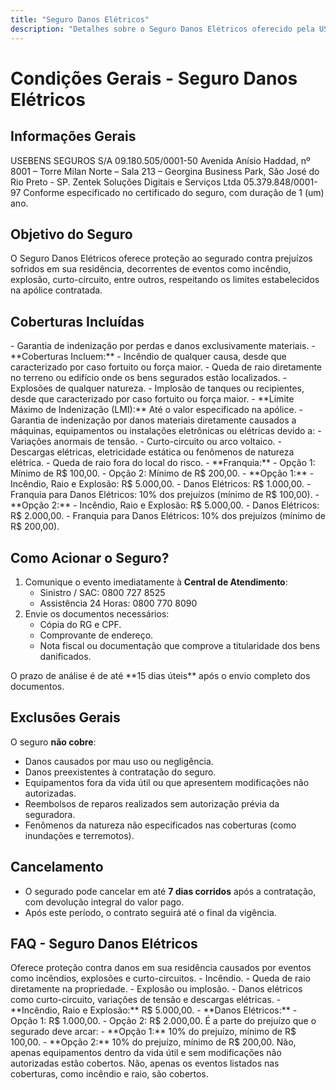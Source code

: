 ```yaml
---
title: "Seguro Danos Elétricos"
description: "Detalhes sobre o Seguro Danos Elétricos oferecido pela USEBENS Seguros S/A e representado pela Zentek."
---
```


# Condições Gerais - Seguro Danos Elétricos

## Informações Gerais

<AccordionGroup>
  <Accordion title="Seguradora">
    USEBENS SEGUROS S/A
  </Accordion>
  <Accordion title="CNPJ Seguradora">
    09.180.505/0001-50
  </Accordion>
  <Accordion title="Endereço">
    Avenida Anísio Haddad, nº 8001 – Torre Milan Norte – Sala 213 – Georgina Business Park, São José do Rio Preto - SP.
  </Accordion>
  <Accordion title="Responsável">
    Zentek Soluções Digitais e Serviços Ltda
  </Accordion>
  <Accordion title="CNPJ Representante">
    05.379.848/0001-97
  </Accordion>
  <Accordion title="Vigência">
    Conforme especificado no certificado do seguro, com duração de 1 (um) ano.
  </Accordion>
</AccordionGroup>

## Objetivo do Seguro

O Seguro Danos Elétricos oferece proteção ao segurado contra prejuízos sofridos em sua residência, decorrentes de eventos como incêndio, explosão, curto-circuito, entre outros, respeitando os limites estabelecidos na apólice contratada.

## Coberturas Incluídas

<AccordionGroup>
  <Accordion title="3.1 Incêndio, Queda de Raio, Explosão e Implosão">
    - Garantia de indenização por perdas e danos exclusivamente materiais.  
    - **Coberturas Incluem:**  
      - Incêndio de qualquer causa, desde que caracterizado por caso fortuito ou força maior.  
      - Queda de raio diretamente no terreno ou edifício onde os bens segurados estão localizados.  
      - Explosões de qualquer natureza.  
      - Implosão de tanques ou recipientes, desde que caracterizado por caso fortuito ou força maior.  
    - **Limite Máximo de Indenização (LMI):** Até o valor especificado na apólice.
  </Accordion>
  <Accordion title="3.2 Danos Elétricos - Curto-Circuito">
    - Garantia de indenização por danos materiais diretamente causados a máquinas, equipamentos ou instalações eletrônicas ou elétricas devido a:  
      - Variações anormais de tensão.  
      - Curto-circuito ou arco voltaico.  
      - Descargas elétricas, eletricidade estática ou fenômenos de natureza elétrica.  
      - Queda de raio fora do local do risco.  
    - **Franquia:**  
      - Opção 1: Mínimo de R$ 100,00.  
      - Opção 2: Mínimo de R$ 200,00.
  </Accordion>
  <Accordion title="3.3 Opções de Contratação">
    - **Opção 1:**  
      - Incêndio, Raio e Explosão: R$ 5.000,00.  
      - Danos Elétricos: R$ 1.000,00.  
      - Franquia para Danos Elétricos: 10% dos prejuízos (mínimo de R$ 100,00).  
    - **Opção 2:**  
      - Incêndio, Raio e Explosão: R$ 5.000,00.  
      - Danos Elétricos: R$ 2.000,00.  
      - Franquia para Danos Elétricos: 10% dos prejuízos (mínimo de R$ 200,00).
  </Accordion>
</AccordionGroup>

## Como Acionar o Seguro?

1. Comunique o evento imediatamente à **Central de Atendimento**:  
   - Sinistro / SAC: 0800 727 8525  
   - Assistência 24 Horas: 0800 770 8090  
2. Envie os documentos necessários:  
   - Cópia do RG e CPF.  
   - Comprovante de endereço.  
   - Nota fiscal ou documentação que comprove a titularidade dos bens danificados.  

<CalloutBox type="info">
O prazo de análise é de até **15 dias úteis** após o envio completo dos documentos.
</CalloutBox>

## Exclusões Gerais

O seguro **não cobre**:  
- Danos causados por mau uso ou negligência.  
- Danos preexistentes à contratação do seguro.  
- Equipamentos fora da vida útil ou que apresentem modificações não autorizadas.  
- Reembolsos de reparos realizados sem autorização prévia da seguradora.  
- Fenômenos da natureza não especificados nas coberturas (como inundações e terremotos).

## Cancelamento

- O segurado pode cancelar em até **7 dias corridos** após a contratação, com devolução integral do valor pago.  
- Após este período, o contrato seguirá até o final da vigência.

## FAQ - Seguro Danos Elétricos

<AccordionGroup>
  <Accordion title="O que é o Seguro Danos Elétricos?">
    Oferece proteção contra danos em sua residência causados por eventos como incêndios, explosões e curto-circuitos.
  </Accordion>
  <Accordion title="Quais eventos estão cobertos?">
    - Incêndio.  
    - Queda de raio diretamente na propriedade.  
    - Explosão ou implosão.  
    - Danos elétricos como curto-circuito, variações de tensão e descargas elétricas.
  </Accordion>
  <Accordion title="Qual é o limite máximo de indenização (LMI)?">
    - **Incêndio, Raio e Explosão:** R$ 5.000,00.  
    - **Danos Elétricos:**  
      - Opção 1: R$ 1.000,00.  
      - Opção 2: R$ 2.000,00.
  </Accordion>
  <Accordion title="O que é a franquia do seguro?">
    É a parte do prejuízo que o segurado deve arcar:  
    - **Opção 1:** 10% do prejuízo, mínimo de R$ 100,00.  
    - **Opção 2:** 10% do prejuízo, mínimo de R$ 200,00.
  </Accordion>
  <Accordion title="O seguro cobre equipamentos antigos?">
    Não, apenas equipamentos dentro da vida útil e sem modificações não autorizadas estão cobertos.
  </Accordion>
  <Accordion title="Fenômenos da natureza como inundações são cobertos?">
    Não, apenas os eventos listados nas coberturas, como incêndio e raio, são cobertos.
  </Accordion>
</AccordionGroup>
